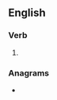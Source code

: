==English==

===Verb===
{{head|en|verb form}}

# {{en-past of|elute}}

===Anagrams===
* {{anagrams|en|a=deeltu|teledu}}